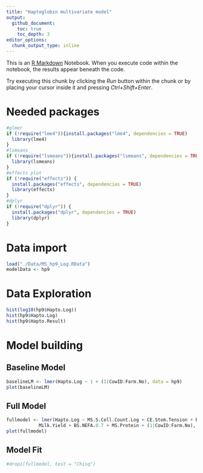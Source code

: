 ```yaml
---
title: "Haptoglobin multivariate model"
output: 
  github_document:
    toc: true
    toc_depth: 3
editor_options: 
  chunk_output_type: inline
---
```


This is an [R Markdown](http://rmarkdown.rstudio.com) Notebook. When you execute code within the notebook, the results appear beneath the code. 

Try executing this chunk by clicking the *Run* button within the chunk or by placing your cursor inside it and pressing *Ctrl+Shift+Enter*. 

# Needed packages

```r
#glmer
if (!require("lme4")){install.packages("lme4", dependencies = TRUE)
  library(lme4)
}
#lsmeans
if (!require("lsmeans")){install.packages("lsmeans", dependencies = TRUE)
  library(lsmeans)
}
#effects plot
if (!require("effects")) {
  install.packages("effects", dependencies = TRUE)
  library(effects)
}
#dplyr
if (!require("dplyr")) {
  install.packages("dplyr", dependencies = TRUE)
  library(dplyr)
}
```

# Data import

```r
load("./Data/MS_hp9_Log.RData")
modelData <- hp9 
```
# Data Exploration
```r
hist(log10(hp9$Hapto.Log))
hist(hp9$Hapto.Log)
hist(hp9$Hapto.Result)
```


# Model building


## Baseline Model
```r
baselineLM <- lmer(Hapto.Log ~ 1 + (1|CowID:Farm.No), data = hp9)
plot(baselineLM)
```


## Full Model
```r
fullmodel <- lmer(Hapto.Log ~ MS.S.Cell.Count.Log + CE.Stom.Tension + BS.Month +
            Milk.Yield + BS.NEFA.0.7 + MS.Protein + (1|CowID:Farm.No), data = hp9)
plot(fullmodel)
```


## Model Fit
```r
#drop1(fullmodel, test = "Chisq")
```


